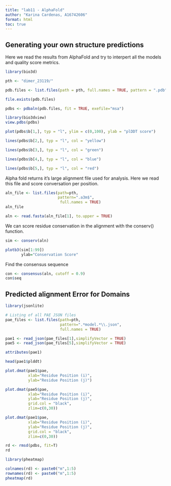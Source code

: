 ```yaml
---
title: "lab11 - AlphaFold"
author: "Karina Cardenas, A16742606"
format: html
toc: true
---
```


## Generating your own structure predictions 

Here we read the results from AlphaFold and try to interpert all the models and quality score metrics. 

```r
library(bio3d)

pth <- "dimer_23119/"

pdb.files <- list.files(path = pth, full.names = TRUE, pattern = ".pdb")
```

```r
file.exists(pdb.files)
```

```r
pdbs <- pdbaln(pdb.files, fit = TRUE, exefile="msa")
```

```r
library(bio3dview)
view.pdbs(pdbs)
```

```r
plot(pdbs$b[1,], typ = "l", ylim = c(0,100), ylab = "plDDT score")

lines(pdbs$b[2,], typ = "l", col = "yellow")

lines(pdbs$b[3,], typ = "l", col = "green")

lines(pdbs$b[4,], typ = "l", col = "blue")

lines(pdbs$b[5,], typ = "l", col = "red")

```

Alpha fold returns it's large alignment file used for analysis. Here we read this file and score conversation per position. 
```r
aln_file <- list.files(path=pth,
                       pattern=".a3m$",
                        full.names = TRUE)
aln_file
```

```r
aln <- read.fasta(aln_file[1], to.upper = TRUE)
```

We can score residue conservation in the alignment with the conserv() function.

```r
sim <- conserv(aln)
```


```r
plotb3(sim[1:99])
       ylab="Conservation Score"
```

Find the consensus sequence 
```r
con <- consensus(aln, cutoff = 0.9)
con$seq
```

## Predicted alignment Error for Domains 

```r
library(jsonlite)

# Listing of all PAE JSON files
pae_files <- list.files(path=pth,
                        pattern=".*model.*\\.json",
                        full.names = TRUE)
```

```r
pae1 <- read_json(pae_files[1],simplifyVector = TRUE)
pae5 <- read_json(pae_files[5],simplifyVector = TRUE)

attributes(pae1)
```

```r
head(pae1$plddt) 
```

```r
plot.dmat(pae1$pae, 
          xlab="Residue Position (i)",
          ylab="Residue Position (j)")
```

```r
plot.dmat(pae5$pae, 
          xlab="Residue Position (i)",
          ylab="Residue Position (j)",
          grid.col = "black",
          zlim=c(0,30))
```

```r
plot.dmat(pae1$pae, 
          xlab="Residue Position (i)",
          ylab="Residue Position (j)",
          grid.col = "black",
          zlim=c(0,30))
```

```r
rd <- rmsd(pdbs, fit=T)
rd
```

```r
library(pheatmap)

colnames(rd) <- paste0("m",1:5)
rownames(rd) <- paste0("m",1:5)
pheatmap(rd)
```

